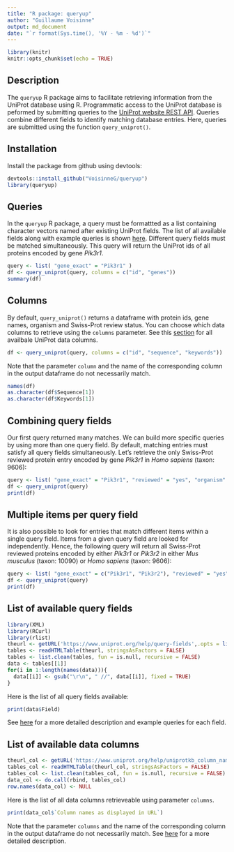 ```yaml
---
title: "R package: queryup"
author: "Guillaume Voisinne"
output: md_document
date: "`r format(Sys.time(), '%Y - %m - %d')`"
---
```


```r
library(knitr)
knitr::opts_chunk$set(echo = TRUE)
```

## Description 

The `queryup` R package aims to facilitate retrieving information from the UniProt database using R.
Programmatic access to the UniProt database is peformed by submitting queries to the [UniProt website REST API](https://www.uniprot.org/help/api_queries).
Queries combine different fields to identify matching database entries. Here, queries are submitted using the function `query_uniprot()`.

## Installation

Install the package from github using devtools:

```r
devtools::install_github("VoisinneG/queryup")
library(queryup)
```

## Queries

In the `queryup` R package, a query must be formattted as a list containing character vectors named after existing UniProt fields. The list of all available fields along with example queries is shown [here](#list-of-available-query fields). Different query fields must be matched simultaneously. This query will return the UniProt ids of all proteins encoded by gene *Pik3r1*. 

```r
query <- list( "gene_exact" = "Pik3r1" )
df <- query_uniprot(query, columns = c("id", "genes"))
summary(df)
```

## Columns

By default, `query_uniprot()` returns a dataframe with  protein ids, gene names, organism and Swiss-Prot review status. You can choose which data columns to retrieve using the `columns` parameter. See this [section](#list-of-available-data-columns) for all availbale UniProt data columns.

```r
df <- query_uniprot(query, columns = c("id", "sequence", "keywords"))

```

Note that the parameter `column` and the name of the corresponding column in the output dataframe do not necessarily match.

```r
names(df)
as.character(df$Sequence[1])
as.character(df$Keywords[1])
```

## Combining query fields

Our first query returned many matches. We can build more specific queries by using more than one query field. By default, matching entries must satisfy all query fields simultaneously. Let's retrieve the only Swiss-Prot reviewed protein entry encoded by gene *Pik3r1* in *Homo sapiens* (taxon: 9606):

```r
query <- list( "gene_exact" = "Pik3r1", "reviewed" = "yes", "organism" = "9606" )
df <- query_uniprot(query)
print(df)
```

## Multiple items per query field

It is also possible to look for entries that match different items within a single query field. Items from a given query field are looked for independently. Hence, the following query will return all Swiss-Prot reviewed proteins encoded by either *Pik3r1* or *Pik3r2* in either *Mus musculus* (taxon: 10090) or *Homo sapiens* (taxon: 9606): 

```r
query <- list( "gene_exact" = c("Pik3r1", "Pik3r2"), "reviewed" = "yes", "organism" = c("9606", "10090"))
df <- query_uniprot(query)
print(df)
```

## List of available query fields

```r
library(XML)
library(RCurl)
library(rlist)
theurl <- getURL('https://www.uniprot.org/help/query-fields',.opts = list(ssl.verifypeer = FALSE) )
tables <- readHTMLTable(theurl, stringsAsFactors = FALSE)
tables <- list.clean(tables, fun = is.null, recursive = FALSE)
data <- tables[[1]]
for(i in 1:length(names(data))){
  data[[i]] <- gsub("\r\n", " //", data[[i]], fixed = TRUE)
}
```

Here is the list of all query fields available: 

```r
print(data$Field)
```

See [here](https://www.uniprot.org/help/query-fields) for a more detailed description and example queries for each field.

## List of available data columns

```r
theurl_col <- getURL('https://www.uniprot.org/help/uniprotkb_column_names',.opts = list(ssl.verifypeer = FALSE) )
tables_col <- readHTMLTable(theurl_col, stringsAsFactors = FALSE)
tables_col <- list.clean(tables_col, fun = is.null, recursive = FALSE)
data_col <- do.call(rbind, tables_col)
row.names(data_col) <- NULL
```

Here is the list of all data columns retrieveable using parameter `columns`. 

```r
print(data_col$`Column names as displayed in URL`)
```

Note that the parameter `columns` and the name of the corresponding column in the output dataframe do not necessarily match. See [here](https://www.uniprot.org/help/uniprotkb_column_names) for a more detailed description.
